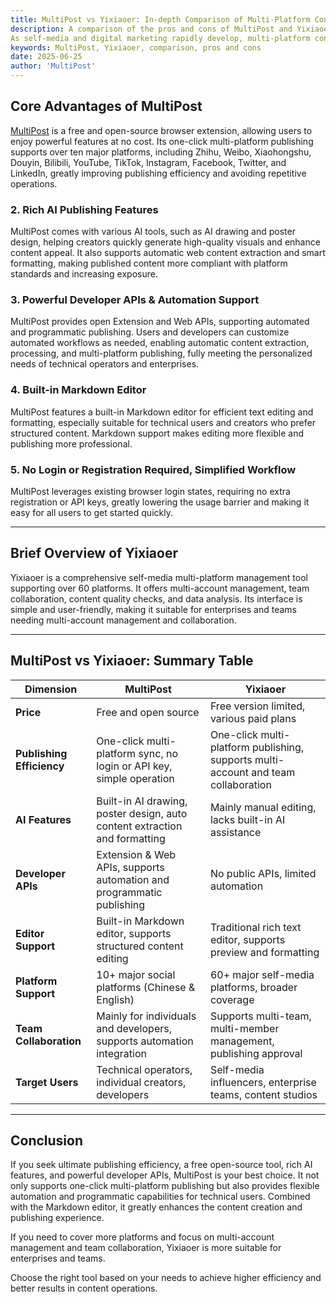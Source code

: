 ```yaml
---
title: MultiPost vs Yixiaoer: In-depth Comparison of Multi-Platform Content Publishing Tools
description: A comparison of the pros and cons of MultiPost and Yixiaoer
As self-media and digital marketing rapidly develop, multi-platform content publishing tools have become key for creators and marketing teams to improve efficiency. Among them, MultiPost and Yixiaoer are two highly regarded tools. This article highlights the core advantages of MultiPost while comparing the features of Yixiaoer, helping you choose the most suitable multi-platform publishing solution.
keywords: MultiPost, Yixiaoer, comparison, pros and cons
date: 2025-06-25
author: 'MultiPost'
---
```


## Core Advantages of MultiPost

[MultiPost](https://multipost.app) is a free and open-source browser extension, allowing users to enjoy powerful features at no cost. Its one-click multi-platform publishing supports over ten major platforms, including Zhihu, Weibo, Xiaohongshu, Douyin, Bilibili, YouTube, TikTok, Instagram, Facebook, Twitter, and LinkedIn, greatly improving publishing efficiency and avoiding repetitive operations.

### 2. Rich AI Publishing Features

MultiPost comes with various AI tools, such as AI drawing and poster design, helping creators quickly generate high-quality visuals and enhance content appeal. It also supports automatic web content extraction and smart formatting, making published content more compliant with platform standards and increasing exposure.

### 3. Powerful Developer APIs & Automation Support

MultiPost provides open Extension and Web APIs, supporting automated and programmatic publishing. Users and developers can customize automated workflows as needed, enabling automatic content extraction, processing, and multi-platform publishing, fully meeting the personalized needs of technical operators and enterprises.

### 4. Built-in Markdown Editor

MultiPost features a built-in Markdown editor for efficient text editing and formatting, especially suitable for technical users and creators who prefer structured content. Markdown support makes editing more flexible and publishing more professional.

### 5. No Login or Registration Required, Simplified Workflow

MultiPost leverages existing browser login states, requiring no extra registration or API keys, greatly lowering the usage barrier and making it easy for all users to get started quickly.

---

## Brief Overview of Yixiaoer

Yixiaoer is a comprehensive self-media multi-platform management tool supporting over 60 platforms. It offers multi-account management, team collaboration, content quality checks, and data analysis. Its interface is simple and user-friendly, making it suitable for enterprises and teams needing multi-account management and collaboration.

---

## MultiPost vs Yixiaoer: Summary Table

| Dimension           | MultiPost                                   | Yixiaoer                                         |
|--------------------|---------------------------------------------|-------------------------------------------------|
| **Price**          | Free and open source                        | Free version limited, various paid plans         |
| **Publishing Efficiency** | One-click multi-platform sync, no login or API key, simple operation | One-click multi-platform publishing, supports multi-account and team collaboration |
| **AI Features**    | Built-in AI drawing, poster design, auto content extraction and formatting | Mainly manual editing, lacks built-in AI assistance |
| **Developer APIs** | Extension & Web APIs, supports automation and programmatic publishing | No public APIs, limited automation               |
| **Editor Support** | Built-in Markdown editor, supports structured content editing | Traditional rich text editor, supports preview and formatting |
| **Platform Support** | 10+ major social platforms (Chinese & English) | 60+ major self-media platforms, broader coverage |
| **Team Collaboration** | Mainly for individuals and developers, supports automation integration | Supports multi-team, multi-member management, publishing approval |
| **Target Users**   | Technical operators, individual creators, developers | Self-media influencers, enterprise teams, content studios |

---

## Conclusion

If you seek ultimate publishing efficiency, a free open-source tool, rich AI features, and powerful developer APIs, MultiPost is your best choice. It not only supports one-click multi-platform publishing but also provides flexible automation and programmatic capabilities for technical users. Combined with the Markdown editor, it greatly enhances the content creation and publishing experience.

If you need to cover more platforms and focus on multi-account management and team collaboration, Yixiaoer is more suitable for enterprises and teams.

Choose the right tool based on your needs to achieve higher efficiency and better results in content operations. 